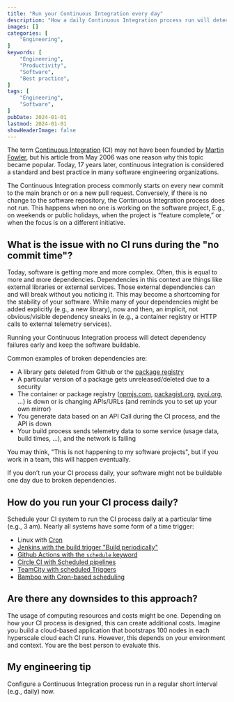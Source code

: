 ```yaml
---
title: "Run your Continuous Integration every day"
description: "How a daily Continuous Integration process run will detect your dependency failures early and keep your software buildable."
images: []
categories: [
    "Engineering",
]
keywords: [
    "Engineering",
    "Productivity",
    "Software",
    "Best practice",
]
tags: [
    "Engineering",
    "Software",
]
pubDate: 2024-01-01
lastmod: 2024-01-01
showHeaderImage: false
---
```


The term [Continuous Integration](https://martinfowler.com/articles/continuousIntegration.html) (CI) may not have been founded by [Martin Fowler](https://martinfowler.com/), but his article from May 2006 was one reason why this topic became popular.
Today, 17 years later, continuous integration is considered a standard and best practice in many software engineering organizations.

The Continuous Integration process commonly starts on every new commit to the main branch or on a new pull request.
Conversely, if there is no change to the software repository, the Continuous Integration process does not run.
This happens when no one is working on the software project, E.g., on weekends or public holidays, when the project is “feature complete,” or when the focus is on a different initiative.

## What is the issue with no CI runs during the "no commit time"?

Today, software is getting more and more complex.
Often, this is equal to more and more dependencies.
Dependencies in this context are things like external libraries or external services.
Those external dependencies can and will break without you noticing it.
This may become a shortcoming for the stability of your software.
While many of your dependencies might be added explicitly (e.g., a new library), now and then, an implicit, not obvious/visible dependency sneaks in (e.g., a container registry or HTTP calls to external telemetry services).

<Quote>
    Running your Continuous Integration process will detect dependency failures early and keep the software buildable.
</Quote>

Common examples of broken dependencies are:

* A library gets deleted from Github or the [package registry](https://qz.com/646467/how-one-programmer-broke-the-internet-by-deleting-a-tiny-piece-of-code)
* A particular version of a package gets unreleased/deleted due to a security
* The container or package registry ([npmjs.com](https://www.npmjs.com/), [packagist.org](https://packagist.org/), [pypi.org](https://pypi.org/), ...) is down or is changing APIs/URLs (and reminds you to set up your own mirror)
* You generate data based on an API Call during the CI process, and the API is down
* Your build process sends telemetry data to some service (usage data, build times, ...), and the network is failing

You may think, "This is not happening to my software projects", but if you work in a team, this will happen eventually.

If you don’t run your CI process daily, your software might not be buildable one day due to broken dependencies.

## How do you run your CI process daily?

Schedule your CI system to run the CI process daily at a particular time (e.g., 3 am).
Nearly all systems have some form of a time trigger:

* Linux with [Cron](https://en.wikipedia.org/wiki/Cron)
* [Jenkins with the build trigger "Build periodically"](https://www.cloudbees.com/blog/how-to-schedule-a-jenkins-job)
* [Github Actions with the `schedule` keyword](https://www.cloudbees.com/blog/how-to-schedule-a-jenkins-job)
* [Circle CI with Scheduled pipelines](https://circleci.com/docs/scheduled-pipelines/)
* [TeamCity with scheduled Triggers](https://www.jetbrains.com/help/teamcity/configuring-schedule-triggers.html)
* [Bamboo with Cron-based scheduling](https://confluence.atlassian.com/bamboo/cron-based-scheduling-289276907.html)

## Are there any downsides to this approach?

The usage of computing resources and costs might be one.
Depending on how your CI process is designed, this can create additional costs.
Imagine you build a cloud-based application that bootstraps 100 nodes in each hyperscale cloud each CI runs.
However, this depends on your environment and context.
You are the best person to evaluate this.

## My engineering tip

Configure a Continuous Integration process run in a regular short interval (e.g., daily) now.